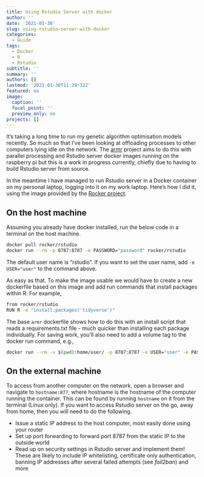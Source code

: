 ---
title: Using Rstudio Server with docker
author: ''
date: '2021-01-30'
slug: using-rstudio-server-with-docker
categories:
  - Guide
tags:
  - Docker
  - R
  - Rstudio
subtitle: ''
summary: ''
authors: []
lastmod: '2021-01-30T11:29:32Z'
featured: no
image:
  caption: ''
  focal_point: ''
  preview_only: no
projects: []
---

It's taking a long time to run my genetic algorithm optimisation models recently. So much so that I've been looking at offloading processes to other computers lying idle on the network. The [armr](https://github.com/Daveyr/armr) project aims to do this with parallel processing and Rstudio server docker images running on the raspberry pi but this is a work in progress currently, chiefly due to having to build Rstudio server from source. 

In the meantime I have managed to run Rstudio server in a Docker container on my personal laptop, logging into it on my work laptop. Here's how I did it, using the image provided by the [Rocker project](https://www.rocker-project.org/).

## On the host machine

Assuming you already have docker installed, run the below code in a terminal on the host machine.

```{bash eval=FALSE}
docker pull rocker/rstudio
docker run --rm -p 8787:8787 -e PASSWORD="password" rocker/rstudio
```

The default user name is "rstudio". If you want to set the user name, add `-e USER="user"` to the command above.

As easy as that. To make the image usable we would have to create a new dockerfile based on this image and add run commands that install packages within R. For example,

```{bash eval = FALSE}
from rocker/rstudio
RUN R -e "install.packages('tidyverse')"
```

The base `armr` dockerfile shows how to do this with an install script that reads a requirements.txt file - much quicker than installing each package individually. For saving work, you'll also need to add a volume tag to the docker run command, e.g.,

```{bash eval = FALSE}
docker run --rm -v $(pwd):home/user/ -p 8787:8787 -e USER="user" -e PASSWORD="password" rocker/rstudio
``` 

## On the external machine

To access from another computer on the network, open a browser and navigate to `hostname:877`, where hostname is the hostname of the computer running the container. This can be found by running `hostname` on it from the terminal (Linux only). If you want to access Rstudio server on the go, away from home, then you will need to do the following.

* Issue a static IP address to the host computer, most easily done using your router
* Set up port forwarding to forward port 8787 from the static IP to the outside world
* Read up on security settings in Rstudio server and implement them! These are likely to include IP whitelisting, certificate only authentication, banning IP addresses after several failed attempts (see _fail2ban_) and more
